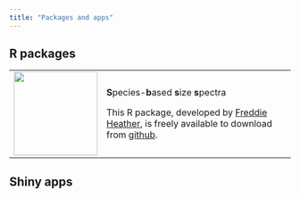 ```yaml
---
title: "Packages and apps"
---
```


## R packages

+:-------------------------------------------------------:+--------------------------------------------------------------------------------------------------------------------------------------------------------+
| ![](/www/sbss_logo.png){fig-align="center" width="150"} | **S**pecies-**b**ased **s**ize **s**pectra                                                                                                             |
|                                                         |                                                                                                                                                        |
|                                                         | This R package, developed by [Freddie Heather](people/freddie.qmd), is freely available to download from [github](https://github.com/FreddieJH/sbss).  |
+---------------------------------------------------------+--------------------------------------------------------------------------------------------------------------------------------------------------------+

## Shiny apps
